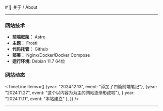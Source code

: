 
<BaseLayout title="关于">
  <BaseCard title="About">
# 📄 关于 / About

---
### 网站技术
- **前端框架：** Astro
- **主题：** Frosti
- **代码托管：** Github
- **部署：** Nginx/Docker/Docker Compose
- **运行环境:** Debian 11.7 64位
### 网站动态

<TimeLine
  items={[
      {year: "2024.12.13", event: "添加了四篇前端笔记"},
      {year: "2024.11.27", event: "这个以内容为为主的网站逐渐形成啦"},
    { year: "2024.11.11", event: "本站建立" },
  ]}
/>
  </BaseCard>

---

</BaseLayout>


